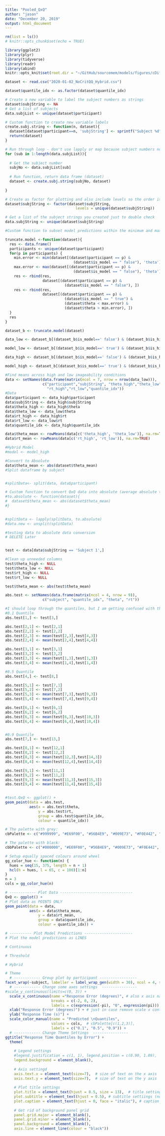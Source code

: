 ```yaml
---
title: "Pooled_QxQ"
author: "jason"
date: "December 20, 2019"
output: html_document
---
```


```r

rm(list = ls())
# knitr::opts_chunk$set(echo = TRUE)

library(ggplot2)
library(plyr)
library(tidyverse)
library(readr)
library(abind)
knitr::opts_knit$set(root.dir = "~/GitHub/sourcemem/models/figures/cDiffusionFits")
```

```r
dataset <- read.csv("2020-01-02_NoCritQQ_Hybrid.csv")

dataset$quantile_idx <- as.factor(dataset$quantile_idx)

```

```r

# Create a new variable to label the subject numbers as strings 
dataset$subjString <- NA
# Get a list of subjects 
data.subjList <- unique(dataset$participant)

# Custom function to create new variable labels 
create.subj.string <- function(n, dataset){
  dataset[dataset$participant==n, 'subjString'] <- sprintf("Subject %d", n)
  return(dataset)
}

# Run through loop - don't use lapply or map because subject numbers not in order 
for (sub in 1:length(data.subjList)){
  
  # Get the subject number 
  subjNo <- data.subjList[sub]
  
  # Run function, return data frame (dataset)
  dataset <- create.subj.string(subjNo, dataset)
  
}

# Create as factor for plotting and also include levels so the order is correct 
dataset$subjString <- factor(dataset$subjString, 
                                levels = unique(dataset$subjString))

# Get a list of the subject strings you created just to double check 
data.subjString <- unique(dataset$subjString)


```

```r

#Custom function to subset model predictions within the minimum and maximum bin of response

truncate.model <-function(dataset){
  res <- data.frame()
  participants <- unique(dataset$participant)
  for(p in participants) {
    min.error <- min(dataset[(dataset$participant == p) &
                               (dataset$is_model == " false"), 'theta'])
    max.error <- max(dataset[(dataset$participant == p) &
                               (dataset$is_model == " false"), 'theta'])
    res <- rbind(res,
                 dataset[(dataset$participant == p) & 
                           (dataset$is_model == " false"), ])
    res <- rbind(res,
                 dataset[(dataset$participant == p) & 
                           (dataset$is_model == " true") & 
                           (dataset$theta < max.error) & 
                           (dataset$theta > min.error), ])
  }
  res
}

dataset_b <- truncate.model(dataset)
```

```r

data_low <- dataset_b[(dataset_b$is_model==' false') & (dataset_b$is_high==' false'),]

model_low <- dataset_b[(dataset_b$is_model==' true') & (dataset_b$is_high==' false'),]

data_high <- dataset_b[(dataset_b$is_model==' false') & (dataset_b$is_high==' true'),]

model_high <- dataset_b[(dataset_b$is_model==' true') & (dataset_b$is_high==' true'),]


```

```r
#Find means across high and low imageability conditions
data <- setNames(data.frame(matrix(ncol = 7, nrow = nrow(data_low))),
                 c("participant","subjString", "theta_high","theta_low", 
                   "rt_high","rt_low","quantile_idx"))
#Data
data$participant <- data_high$participant
data$subjString <- data_high$subjString
data$theta_high <- data_high$theta
data$theta_low <- data_low$theta
data$rt_high <- data_high$rt
data$rt_low <- data_low$rt
data$quantile_idx <- data_high$quantile_idx

data$theta_mean <- rowMeans(data[c('theta_high', 'theta_low')], na.rm=TRUE)
data$rt_mean <- rowMeans(data[c('rt_high', 'rt_low')], na.rm=TRUE)

#Hybrid Model
#model <- model_high

```



```r
#Convert to Absolute
data$theta_mean <- abs(dataset$theta_mean)
#Split dataframe by subject


#splitData<- split(data, data$participant)

# Custom function to convert QxQ data into absolute (average absolute theta, average rt) 
#to.absolute <- function(dataset){
#  dataset$theta_mean <- abs(dataset$theta_mean)
#}

  
#splitData <- lapply(splitData, to.absolute)
#data.new <- unsplit(splitData)

```

```r
#testing data to absolute data conversion
# DELETE Later


test <- data[data$subjString == 'Subject 1',]

#Clean up unneeded columns
test$theta_high <- NULL
test$theta_low <- NULL
test$rt_high <- NULL
test$rt_low <- NULL

test$theta_mean <- abs(test$theta_mean)

abs.test <- setNames(data.frame(matrix(ncol = 4, nrow = 9)),
                 c("subject", "quantile_idx", "theta", "rt"))

#I should loop through the quantiles, but I am getting confused with the nested loops. 
#0.1 Quantile
abs.test[1,] <- test[3,]

abs.test[2,1] <- test[2,1]
abs.test[2,2] <- test[2,2]
abs.test[2,3] <- mean(test[2,3],test[4,3])
abs.test[2,4] <- mean(test[2,4],test[4,4])

abs.test[3,1] <- test[3,1]
abs.test[3,2] <- test[3,2]
abs.test[3,3] <- mean(test[1,3],test[1,3])
abs.test[3,4] <- mean(test[1,4],test[1,4])

#0.5 Quantile
abs.test[4,] <- test[8,]

abs.test[5,1] <- test[7,1]
abs.test[5,2] <- test[7,2]
abs.test[5,3] <- mean(test[7,3],test[9,3])
abs.test[5,4] <- mean(test[7,4],test[9,4])

abs.test[6,1] <- test[6,1]
abs.test[6,2] <- test[6,2]
abs.test[6,3] <- mean(test[6,3],test[10,3])
abs.test[6,4] <- mean(test[6,4],test[10,4])


#0.9 Quantile
abs.test[7,] <- test[13,]

abs.test[8,1] <- test[12,1]
abs.test[8,2] <- test[12,2]
abs.test[8,3] <- mean(test[12,3],test[14,3])
abs.test[8,4] <- mean(test[12,4],test[14,4])

abs.test[9,1] <- test[11,1]
abs.test[9,2] <- test[11,2]
abs.test[9,3] <- mean(test[11,3],test[15,3])
abs.test[9,4] <- mean(test[11,4],test[15,4])

  
#test.QxQ <- ggplot() +
geom_point(data = abs.test, 
           aes(x = abs.test$theta, 
               y = abs.test$rt, 
               group = abs.test$quantile_idx, 
               colour = quantile_idx)) 


```

```r

# The palette with grey:
cbPalette <- c("#999999", "#E69F00", "#56B4E9", "#009E73", "#F0E442", "#0072B2", "#D55E00", "#CC79A7")

# The palette with black:
cbbPalette <- c("#000000", "#E69F00", "#56B4E9", "#009E73", "#F0E442", "#0072B2", "#D55E00", "#CC79A7")

# Setup equally spaced colours around wheel 
gg_color_hue <- function(n) {
  hues = seq(15, 375, length = n + 1)
  hcl(h = hues, l = 65, c = 100)[1:n]
}
n = 3
cols = gg_color_hue(n)


```
 
```r
# ------------ Plot Data ---------------------------------
QxQ <- ggplot() +
# Plot data as POINTS ONLY
geom_point(data = data, 
           aes(x = data$theta_mean, 
               y = data$rt_mean, 
               group = data$quantile_idx, 
               colour = quantile_idx)) +

# ---------- Plot Model Predictions ----------------------
# Plot the model predictions as LINES

# Continuous

# Threshold

# Hybrid

# Theme
  # ------------ Group plot by participant -----------------
facet_wrap(~subject, labeller = label_wrap_gen(width = 30), ncol = 4, scale = "free") + 
  # ------------ Change some axes settings  ----------------
#scale_y_continuous(limits=c(0, 3)) + 
  scale_x_continuous(name ="Response Error (degrees)", # also x axis name 
                     breaks = c(-2, 0, 2),
                     labels = c(expression(-pi), "0", expression(pi))) + 
  xlab("Response Error (degrees)") + # just in case remove scale x continuous 
  ylab("Response Time (s)") + 
  scale_color_manual(name = "Predicted \nQuantiles",
                     values = cols,  # cbPalette[c(1,2,3)], 
                     labels = c("0.1", "0.5", "0.9")) + 
  # ------------ Change Theme Settings  ----------------
ggtitle("Response Time Quantiles by Error") + 
  theme(
    
    # Legend settings 
    #legend.justification = c(1, 1), legend.position = c(0.90, 1.09),
    legend.background = element_blank(),
    
    # Axis settingd 
    axis.text.x = element_text(size=7),  # size of text on the x axis 
    axis.text.y = element_text(size=7),  # size of text on the y axis 
    
    # Plot title settings 
    plot.title = element_text(hjust = 0.5, size = 13),  # title settings (note, centering requires h = 0.5)
    plot.subtitle = element_text(hjust = 0.5), # subtitle settiings (note, centering requires h = 0.5)
    plot.caption = element_text(hjust = 0, face = "italic"), # caption settings 
    
    # Get rid of background panel grid 
    panel.grid.major = element_blank(), 
    panel.grid.minor = element_blank(),
    panel.background = element_blank(), 
    axis.line = element_line(colour = "black"))

```